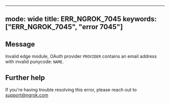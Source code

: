 
---
mode: wide
title: ERR_NGROK_7045
keywords: ["ERR_NGROK_7045", "error 7045"]
---

## Message
Invalid edge module, OAuth provider `PROVIDER` contains an email address with invalid punycode: `NAME`.




## Further help
If you're having trouble resolving this error, please reach out to [support@ngrok.com](mailto:support@ngrok.com?subject=Help%20with%20ERR_NGROK_7045)

